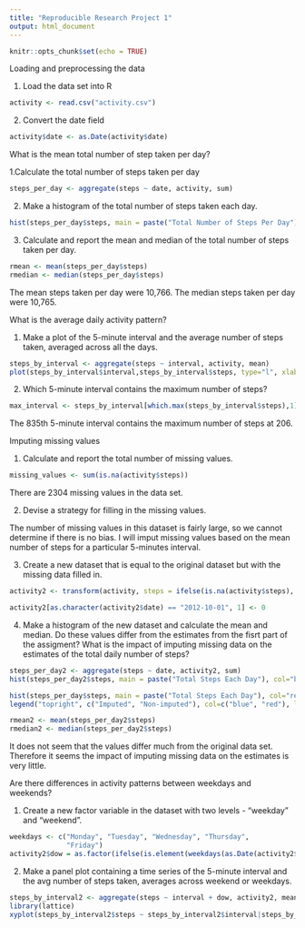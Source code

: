 ---
title: "Reproducible Research Project 1"
output: html_document
---

```{r setup, include=FALSE}
knitr::opts_chunk$set(echo = TRUE)
```

Loading and preprocessing the data

1. Load the data set into R

```{r}
activity <- read.csv("activity.csv")
```

2. Convert the date field

```{r}
activity$date <- as.Date(activity$date)
```



What is the mean total number of step taken per day?

1.Calculate the total number of steps taken per day

```{r}
steps_per_day <- aggregate(steps ~ date, activity, sum)
```

2. Make a histogram of the total number of steps taken each day.

```{r}
hist(steps_per_day$steps, main = paste("Total Number of Steps Per Day"), col="green", xlab="Number of Steps")
```

3. Calculate and report the mean and median of the total number of steps taken per day.

```{r}
rmean <- mean(steps_per_day$steps)
rmedian <- median(steps_per_day$steps)
```

The mean steps taken per day were 10,766. The median steps taken per day were 10,765.




What is the average daily activity pattern?

1. Make a plot of the 5-minute interval and the average number of steps taken, averaged across all the days.

```{r}
steps_by_interval <- aggregate(steps ~ interval, activity, mean)
plot(steps_by_interval$interval,steps_by_interval$steps, type="l", xlab="5-minute Interval", ylab="Number of Steps", main="Average Number of Steps per Day by Interval")
```

2. Which 5-minute interval contains the maximum number of steps?

```{r}
max_interval <- steps_by_interval[which.max(steps_by_interval$steps),1]
```

The 835th 5-minute interval contains the maximum number of steps at 206.




Imputing missing values

1. Calculate and report the total number of missing values.

```{r}
missing_values <- sum(is.na(activity$steps))
```

There are 2304 missing values in the data set.

2. Devise a strategy for filling in the missing values.
  
The number of missing values in this dataset is fairly large, so we cannot determine if there is no bias. I will imput missing values based on the mean number of steps for a particular 5-minutes interval.

3. Create a new dataset that is equal to the original dataset but with the missing data filled in.

```{r}
activity2 <- transform(activity, steps = ifelse(is.na(activity$steps), steps_by_interval$steps[match(activity$interval, steps_by_interval$interval)], activity$steps))

activity2[as.character(activity2$date) == "2012-10-01", 1] <- 0
```

4. Make a histogram of the new dataset and calculate the mean and median. Do these values differ from the estimates from the fisrt part of the assigment? What is the impact of imputing missing data on the estimates of the total daily number of steps?

```{r}
steps_per_day2 <- aggregate(steps ~ date, activity2, sum)
hist(steps_per_day2$steps, main = paste("Total Steps Each Day"), col="blue", xlab="Number of Steps")

hist(steps_per_day$steps, main = paste("Total Steps Each Day"), col="red", xlab="Number of Steps", add=T)
legend("topright", c("Imputed", "Non-imputed"), col=c("blue", "red"), lwd=5)
```

```{r}
rmean2 <- mean(steps_per_day2$steps)
rmedian2 <- median(steps_per_day2$steps)
```

It does not seem that the values differ much from the original data set. Therefore it seems the impact of imputing missing data on the estimates is very little.



Are there differences in activity patterns between weekdays and weekends?

1. Create a new factor variable in the dataset with two levels - "weekday" and "weekend".

```{r}
weekdays <- c("Monday", "Tuesday", "Wednesday", "Thursday", 
              "Friday")
activity2$dow = as.factor(ifelse(is.element(weekdays(as.Date(activity2$date)),weekdays), "Weekday", "Weekend"))
```

2. Make a panel plot containing a time series of the 5-minute interval and the avg number of steps taken, averages across weekend or weekdays.

```{r}
steps_by_interval2 <- aggregate(steps ~ interval + dow, activity2, mean)
library(lattice)
xyplot(steps_by_interval2$steps ~ steps_by_interval2$interval|steps_by_interval2$dow, main="Average Steps per Day by Interval",xlab="Interval", ylab="Number of Steps",layout=c(1,2), type="l")
```

